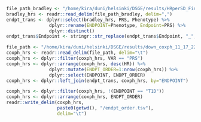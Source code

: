 ```r
file_path_bradley <- "/home/kira/duni/helsinki/DSGE/results/HRperSD_FinnGen.csv"
bradley_hrs <- readr::read_delim(file_path_bradley, delim=",")
endpt_trans <- dplyr::select(bradley_hrs, PRS, Phenotype) %>% 
                dplyr::rename(ENDPOINT=Phenotype, Endpoint=PRS) %>%
                dplyr::distinct()
endpt_trans$Endpoint <- stringr::str_replace(endpt_trans$Endpoint, "_", " ")

file_path <- "/home/kira/duni/helsinki/DSGE/results/down_coxph_11_17_22/2019-01-01_o8_w2_e10_PRS_SEX_YOB_BATCH_PCs_coxph.tsv"
coxph_hrs <- readr::read_delim(file_path, delim="\t")
coxph_hrs <- dplyr::filter(coxph_hrs, VAR == "PRS")
coxph_hrs <- dplyr::arrange(coxph_hrs, desc(HR)) %>% 
                dplyr::mutate(ENDPT_ORDER=1:nrow(coxph_hrs)) %>%
                dplyr::select(ENDPOINT, ENDPT_ORDER)
coxph_hrs <- dplyr::left_join(endpt_trans, coxph_hrs, by="ENDPOINT")

coxph_hrs <- dplyr::filter(coxph_hrs, !(ENDPOINT == "T1D"))
coxph_hrs <- dplyr::arrange(coxph_hrs, ENDPT_ORDER)
readr::write_delim(coxph_hrs,
                   paste0(getwd(), "/endpt_order.tsv"), 
                   delim="\t")
```